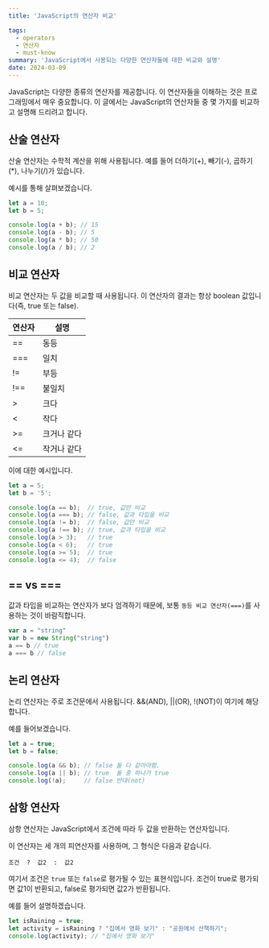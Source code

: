 ```yaml
---
title: 'JavaScript의 연산자 비교'

tags:
  - operators
  - 연산자
  - must-know
summary: 'JavaScript에서 사용되는 다양한 연산자들에 대한 비교와 설명'
date: 2024-03-09
---
```


JavaScript는 다양한 종류의 연산자를 제공합니다. 이 연산자들을 이해하는 것은 프로그래밍에서 매우 중요합니다. 이 글에서는 JavaScript의 연산자들 중 몇 가지를 비교하고 설명해 드리려고 합니다.

## 산술 연산자

산술 연산자는 수학적 계산을 위해 사용됩니다. 예를 들어 더하기(+), 빼기(-), 곱하기(\*), 나누기(/)가 있습니다. 

예시를 통해 살펴보겠습니다.

```javascript:index.js
let a = 10;
let b = 5;

console.log(a + b); // 15
console.log(a - b); // 5
console.log(a * b); // 50
console.log(a / b); // 2
```

## 비교 연산자

비교 연산자는 두 값을 비교할 때 사용됩니다. 이 연산자의 결과는 항상 boolean 값입니다(즉, true 또는 false).

| 연산자 | 설명           |
| ------ | -------------- |
| ==     | 동등           |
| ===    | 일치           |
| !=     | 부등           |
| !==    | 불일치         |
| >      | 크다           |
| \<      | 작다           |
| >=     | 크거나 같다     |
| \<=     | 작거나 같다     |

이에 대한 예시입니다.

```javascript:index.js
let a = 5;
let b = '5';

console.log(a == b);  // true, 값만 비교
console.log(a === b); // false, 값과 타입을 비교
console.log(a != b);  // false, 값만 비교
console.log(a !== b); // true, 값과 타입을 비교
console.log(a > 3);   // true
console.log(a < 6);   // true
console.log(a >= 5);  // true
console.log(a <= 4);  // false
```

## == vs ===

값과 타입을 비교하는 연산자가 보다 엄격하기 때문에, 보통 `동등 비교 연산자(===)`를 사용하는 것이 바람직합니다.

```javascript.index.js
var a = "string"
var b = new String("string")
a == b // true
a === b // false
```

## 논리 연산자

논리 연산자는 주로 조건문에서 사용됩니다. &&(AND), ||(OR), !(NOT)이 여기에 해당합니다. 

예를 들어보겠습니다.

```javascript:index.js
let a = true;
let b = false;

console.log(a && b); // false 둘 다 같아야함.
console.log(a || b); // true  둘 중 하나가 true
console.log(!a);     // false 반대(not)
```

## 삼항 연산자

삼항 연산자는 JavaScript에서 조건에 따라 두 값을 반환하는 연산자입니다.

이 연산자는 세 개의 피연산자를 사용하며, 그 형식은 다음과 같습니다.

```
조건  ?  값2  :  값2
```

여기서 조건은 `true` 또는 `false`로 평가될 수 있는 표현식입니다. 조건이 true로 평가되면 값1이 반환되고, false로 평가되면 값2가 반환됩니다.

예를 들어 설명하겠습니다.

```javascript:index.js
let isRaining = true;
let activity = isRaining ? "집에서 영화 보기" : "공원에서 산책하기";
console.log(activity); // "집에서 영화 보기"

```